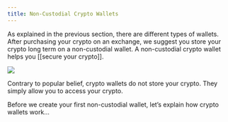 ```yaml
---
title: Non-Custodial Crypto Wallets
---
```




As explained in the previous section, there are different types of wallets. After purchasing your crypto on an exchange, we suggest you store your crypto long term on a non-custodial wallet. A non-custodial crypto wallet helps you [[secure your crypto]].

![](/assets/4.jpg)

Contrary to popular belief, crypto wallets do not store your crypto. They simply allow you to access your crypto.

Before we create your first non-custodial wallet, let’s explain how crypto wallets work…
